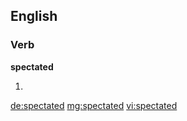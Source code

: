 ==English==

===Verb===
'''spectated'''

# {{en-past of|spectate}}

[[de:spectated]]
[[mg:spectated]]
[[vi:spectated]]